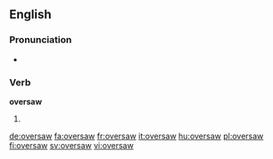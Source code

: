 ==English==

===Pronunciation===
* {{IPA|/ˈovəɻsɑʊ/}}

===Verb===
'''oversaw'''

# {{en-simple past of|oversee}}

[[de:oversaw]]
[[fa:oversaw]]
[[fr:oversaw]]
[[it:oversaw]]
[[hu:oversaw]]
[[pl:oversaw]]
[[fi:oversaw]]
[[sv:oversaw]]
[[vi:oversaw]]